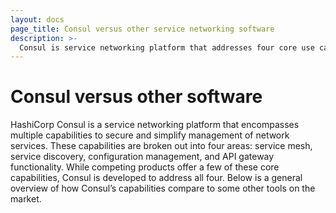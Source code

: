 ```yaml
---
layout: docs
page_title: Consul versus other service networking software
description: >-
  Consul is service networking platform that addresses four core use cases relating to their network services: centralized service discovery, zero trust networking with service mesh, automating network infrastructure, and controlling access to mesh services with the Consul API Gateway. This doc will compare Consul with other software that provide similar capabilities with one or more of the core use cases.
---
```



# Consul versus other software

HashiCorp Consul is a service networking platform that encompasses multiple capabilities to secure and simplify management of network services. These capabilities are broken out into  four areas: service mesh, service discovery, configuration management, and API gateway functionality. While competing products offer a few of these core capabilities, Consul is developed to address all four. Below is a general overview of how Consul’s capabilities compare to some other tools on the market.
